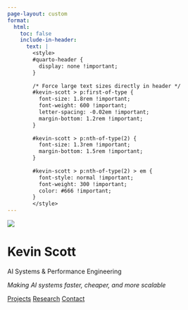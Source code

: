 ```yaml
---
page-layout: custom
format:
  html:
    toc: false
    include-in-header:
      text: |
        <style>
        #quarto-header {
          display: none !important;
        }
        
        /* Force large text sizes directly in header */
        #kevin-scott > p:first-of-type {
          font-size: 1.8rem !important;
          font-weight: 600 !important;
          letter-spacing: -0.02em !important;
          margin-bottom: 1.2rem !important;
        }
        
        #kevin-scott > p:nth-of-type(2) {
          font-size: 1.3rem !important;
          margin-bottom: 1.5rem !important;
        }
        
        #kevin-scott > p:nth-of-type(2) > em {
          font-style: normal !important;
          font-weight: 300 !important;
          color: #666 !important;
        }
        </style>
---
```


::: {.hero-container}
::: {.hero-content}
![](chip-min.png){.hero-image}

# Kevin Scott

AI Systems & Performance Engineering

*Making AI systems faster, cheaper, and more scalable*

::: {.hero-links}
[Projects](projects.qmd) [Research](blog.qmd) [Contact](contact.qmd)
:::

::: {.social-links}
<a href="mailto:klscott.learning@gmail.com"><i class="bi bi-envelope-fill"></i></a>
<a href="https://linkedin.com/in/kevin-scott-9361315/"><i class="bi bi-linkedin"></i></a>
<a href="https://github.com/kevin-lyle-scott"><i class="bi bi-github"></i></a>
:::
:::
:::
